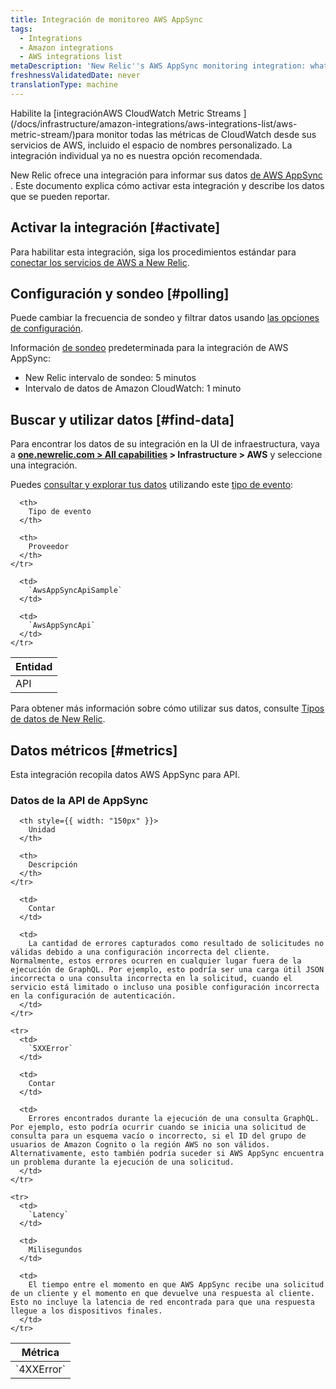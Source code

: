 ```yaml
---
title: Integración de monitoreo AWS AppSync
tags:
  - Integrations
  - Amazon integrations
  - AWS integrations list
metaDescription: 'New Relic''s AWS AppSync monitoring integration: what data it reports, and how to enable it.'
freshnessValidatedDate: never
translationType: machine
---
```


<Callout variant="important">
  Habilite la [integraciónAWS CloudWatch Metric Streams ](/docs/infrastructure/amazon-integrations/aws-integrations-list/aws-metric-stream/)para monitor todas las métricas de CloudWatch desde sus servicios de AWS, incluido el espacio de nombres personalizado. La integración individual ya no es nuestra opción recomendada.
</Callout>

New Relic ofrece una integración para informar sus datos [de AWS AppSync](https://aws.amazon.com/appsync/) . Este documento explica cómo activar esta integración y describe los datos que se pueden reportar.

## Activar la integración [#activate]

Para habilitar esta integración, siga los procedimientos estándar para [conectar los servicios de AWS a New Relic](/docs/infrastructure/infrastructure-integrations/getting-started/connect-aws-integrations-infrastructure).

## Configuración y sondeo [#polling]

Puede cambiar la frecuencia de sondeo y filtrar datos usando [las opciones de configuración](/docs/integrations/new-relic-integrations/getting-started/configure-polling-frequency-data-collection-cloud-integrations).

Información [de sondeo](/docs/infrastructure/amazon-integrations/aws-integrations-list/aws-polling-intervals-infrastructure-integrations) predeterminada para la integración de AWS AppSync:

* New Relic intervalo de sondeo: 5 minutos
* Intervalo de datos de Amazon CloudWatch: 1 minuto

## Buscar y utilizar datos [#find-data]

Para encontrar los datos de su integración en la UI de infraestructura, vaya a <DNT>**[one.newrelic.com > All capabilities](https://one.newrelic.com/all-capabilities) > Infrastructure > AWS**</DNT> y seleccione una integración.

Puedes [consultar y explorar tus datos](/docs/using-new-relic/data/understand-data/query-new-relic-data) utilizando este [tipo de evento](/docs/data-apis/understand-data/new-relic-data-types/#event-data):

<table>
  <thead>
    <tr>
      <th>
        Entidad
      </th>

      <th>
        Tipo de evento
      </th>

      <th>
        Proveedor
      </th>
    </tr>
  </thead>

  <tbody>
    <tr>
      <td>
        API
      </td>

      <td>
        `AwsAppSyncApiSample`
      </td>

      <td>
        `AwsAppSyncApi`
      </td>
    </tr>
  </tbody>
</table>

Para obtener más información sobre cómo utilizar sus datos, consulte [Tipos de datos de New Relic](/docs/telemetry-data-platform/understand-data/new-relic-data-types/).

## Datos métricos [#metrics]

Esta integración recopila datos AWS AppSync para API.

### Datos de la API de AppSync

<table>
  <thead>
    <tr>
      <th style={{ width: "275px" }}>
        Métrica
      </th>

      <th style={{ width: "150px" }}>
        Unidad
      </th>

      <th>
        Descripción
      </th>
    </tr>
  </thead>

  <tbody>
    <tr>
      <td>
        `4XXError`
      </td>

      <td>
        Contar
      </td>

      <td>
        La cantidad de errores capturados como resultado de solicitudes no válidas debido a una configuración incorrecta del cliente. Normalmente, estos errores ocurren en cualquier lugar fuera de la ejecución de GraphQL. Por ejemplo, esto podría ser una carga útil JSON incorrecta o una consulta incorrecta en la solicitud, cuando el servicio está limitado o incluso una posible configuración incorrecta en la configuración de autenticación.
      </td>
    </tr>

    <tr>
      <td>
        `5XXError`
      </td>

      <td>
        Contar
      </td>

      <td>
        Errores encontrados durante la ejecución de una consulta GraphQL. Por ejemplo, esto podría ocurrir cuando se inicia una solicitud de consulta para un esquema vacío o incorrecto, si el ID del grupo de usuarios de Amazon Cognito o la región AWS no son válidos. Alternativamente, esto también podría suceder si AWS AppSync encuentra un problema durante la ejecución de una solicitud.
      </td>
    </tr>

    <tr>
      <td>
        `Latency`
      </td>

      <td>
        Milisegundos
      </td>

      <td>
        El tiempo entre el momento en que AWS AppSync recibe una solicitud de un cliente y el momento en que devuelve una respuesta al cliente. Esto no incluye la latencia de red encontrada para que una respuesta llegue a los dispositivos finales.
      </td>
    </tr>
  </tbody>
</table>

